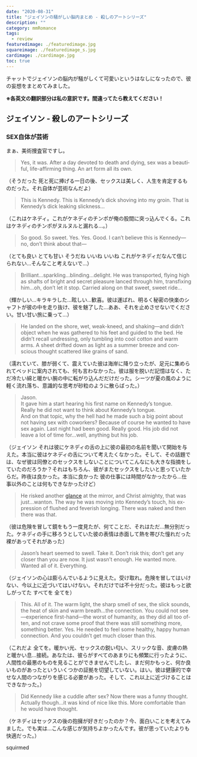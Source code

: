 ```yaml
---
date: "2020-08-31"
title: "ジェイソンの騒がしい脳内まとめ - 殺しのアートシリーズ"
description: ""
category: mmRomance
tags:
  - review
featuredimage: ./featuredimage.jpg
squareimage: ./featuredimage_s.jpg
cardimage: ./cardimage.jpg
toc: true
---
```



チャットでジェイソンの脳内が騒がしくて可愛いというはなしになったので、彼の妄想をまとめてみました。

**※各英文の翻訳部分は私の意訳です。間違ってたら教えてください！**

## ジェイソン - 殺しのアートシリーズ

### SEX自体が芸術

まぁ、美術捜査官ですし。

<Blockquote book srcBook="mermaidMurders" lang="en" chapter="12">
Yes, it was. After a day devoted to death and dying, sex was a beautiful, life-affirming thing. An art form all its own.
</Blockquote>

<p className="translation">（そうだった 死と死に捧げる一日の後、セックスは美しく、人生を肯定するものだった。それ自体が芸術なんだよ）</p>

<Blockquote book srcBook="mermaidMurders" lang="en" chapter="12">
This is Kennedy. This is Kennedy’s dick shoving into my groin. That is Kennedy’s dick leaking slickness…
</Blockquote>

<p className="translation">（これはケネディ。これがケネディのチンポが俺の股間に突っ込んでくる。これはケネディのチンポがヌルヌルと漏れる...。）</p>

<Blockquote book srcBook="mermaidMurders" lang="en" chapter="12">
So good. So sweet. Yes. Yes. Good. I can’t believe this is Kennedy—no, don’t think about that—
</Blockquote>

<p className="translation">（とても良い とても甘い そうだね いいね いいね これがケネディだなんて信じられない...そんなこと考えないで...）</p>

<Blockquote book srcBook="mermaidMurders" lang="en" chapter="12">
Brilliant…sparkling…blinding…delight. He was transported, flying high as shafts of bright and secret pleasure lanced through him, transfixing him…oh, don’t let it stop. Carried along on that sweet, sweet ride…
</Blockquote>

<p className="translation">（輝かしい...キラキラした...眩しい...歓喜。彼は運ばれ、明るく秘密の快楽のシャフトが彼の中を走り抜け、彼を魅了した...ああ、それを止めさせないでください。甘い甘い旅に乗って...）</p>

<Blockquote book srcBook="mermaidMurders" lang="en" chapter="12">
He landed on the shore, wet, weak-kneed, and shaking—and didn’t object when he was gathered to his feet and guided to the bed. He didn’t recall undressing, only tumbling into cool cotton and warm arms. A sheet drifted down as light as a summer breeze and conscious thought scattered like grains of sand.
</Blockquote>

<p className="translation">（濡れていて、膝が弱くて、震えていた彼は海岸に降り立ったが、足元に集められてベッドに案内されても、何も言わなかった。彼は服を脱いだ記憶はなく、ただ冷たい綿と暖かい腕の中に転がり込んだだけだった。シーツが夏の風のように軽く流れ落ち、意識的な思考が砂粒のように散らばった。）</p>

<Blockquote book srcBook="mermaidMurders" lang="en" chapter="14">
Jason.<br />
It gave him a start hearing his first name on Kennedy’s tongue.<br />
Really he did not want to think about Kennedy’s tongue.<br />
And on that topic, why the hell had he made such a big point about not having sex with coworkers? Because of course he wanted to have sex again. Last night had been good. Really good. His job did not leave a lot of time for…well, anything but his job.
</Blockquote>

<p className="translation">（ジェイソン それは彼にケネディの舌の上に彼の最初の名前を聞いて開始を与えた。本当に彼はケネディの舌について考えたくなかった。そして、その話題では、なぜ彼は同僚とのセックスをしないことについてこんなにも大きな指摘をしていたのだろうか？それはもちろん、彼がまたセックスをしたいと思っていたからだ。昨夜は良かった。本当に良かった 彼の仕事には時間がなかったから...仕事以外のことは何もできなかったけど）</p>

<Blockquote book srcBook="mermaidMurders" lang="en" chapter="14">
He risked another <a href="/vocabulary/glance/">glance</a> at the mirror, and Christ almighty, that was just…wanton. The way he was moving into Kennedy’s touch, his expression of flushed and feverish longing. There was naked and then there was that.
</Blockquote>

<p className="translation">（彼は危険を冒して鏡をもう一度見たが、何てことだ、それはただ...無分別だった。ケネディの手に移ろうとしていた彼の表情は赤面して熱を帯びた憧れだった 裸があってそれがあった）</p>

<Blockquote book srcBook="mermaidMurders" lang="en" chapter="14">
Jason’s heart seemed to swell. Take it. Don’t risk this; don’t get any closer than you are now. It just wasn’t enough. He wanted more. Wanted all of it. Everything.
</Blockquote>

<p className="translation">（ジェイソンの心は膨らんでいるように見えた。受け取れ。危険を冒してはいけない、今以上に近づいてはいけない。それだけでは不十分だった。彼はもっと欲しがってた すべてを 全てを）</p>

<Blockquote book srcBook="mermaidMurders" lang="en" chapter="14">
This. All of it. The warm light, the sharp smell of sex, the slick sounds, the heat of skin and warm breath…the connection. You could not see—experience first-hand—the worst of humanity, as they did all too often, and not crave some proof that there was still something more, something better. Yes. He needed to feel some healthy, happy human connection. And you couldn’t get much closer than this.
</Blockquote>

<p className="translation">（これだよ 全てを。暖かい光、セックスの鋭い匂い、スリックな音、皮膚の熱と暖かい息...接続。あなたは、彼らがすべてのあまりにも頻繁に行ったように、人間性の最悪のものを見ることができませんでしたし、まだ何かもっと、何か良いものがあったといういくつかの証拠を切望していない。はい。彼は健康的で幸せな人間のつながりを感じる必要があった。そして、これ以上に近づけることはできなかった。）</p>


<Blockquote book srcBook="mermaidMurders" lang="en" chapter="14">
Did Kennedy like a cuddle after sex? Now there was a funny thought. Actually though…it was kind of nice like this. More comfortable than he would have thought.
</Blockquote>

<p className="translation">（ケネディはセックスの後の抱擁が好きだったのか？今、面白いことを考えてみました。でも実は...こんな感じが気持ちよかったんです。彼が思っていたよりも快適だった。）</p>

squirmed


<Amazon book="mermaidMurders" />

<Amazon book="monetMurders" />
